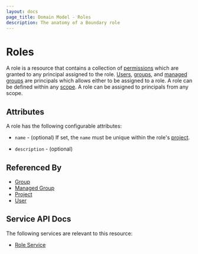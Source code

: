 ```yaml
---
layout: docs
page_title: Domain Model - Roles
description: The anatomy of a Boundary role
---
```


# Roles

A role is a resource
that contains a collection of [permissions][]
which are granted to any principal assigned to the role.
[Users][], [groups][], and [managed groups][] are principals
which allows either to be assigned to a role.
A role can be defined within any [scope][].
A role can be assigned to principals from any scope.

## Attributes

A role has the following configurable attributes:

- `name` - (optional)
  If set, the `name` must be unique within the role's [project][].

- `description` - (optional)

## Referenced By

- [Group][]
- [Managed Group][]
- [Project][]
- [User][]

[group]: /docs/concepts/domain-model/groups

[groups]: /docs/concepts/domain-model/groups

[managed group]: /docs/concepts/domain-model/managed-groups

[managed groups]: /docs/concepts/domain-model/managed-groups

[permissions]: /docs/concepts/security/permissions

[project]: /docs/concepts/domain-model/scopes#projects

[scope]: /docs/concepts/domain-model/scopes

[user]: /docs/concepts/domain-model/users

[users]: /docs/concepts/domain-model/users

## Service API Docs

The following services are relevant to this resource:

- [Role Service](/api-docs/role-service)
